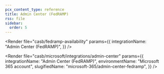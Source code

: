 ```yaml
---
pcx_content_type: reference
title: Admin Center (FedRAMP)
rss: file
sidebar:
  order: 5
---
```



<Render
	file="casb/fedramp-availability"
	params={{
		integrationName: "Admin Center (FedRAMP)",
	}}
/>

<Render
	file="casb/microsoft/integrations/admin-center"
	params={{
		integrationName: "Admin Center (FedRAMP)",
		environmentName: "Microsoft 365 account",
		slugifiedName: "microsoft-365/admin-center-fedramp",
	}}
/>
